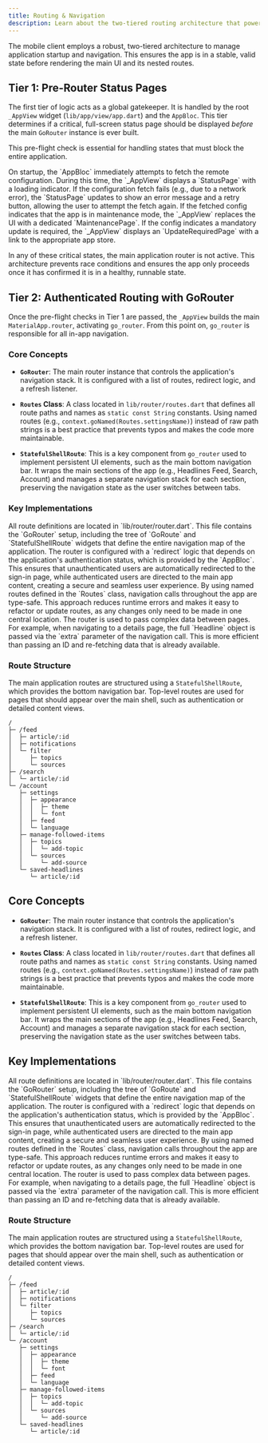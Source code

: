 ```yaml
---
title: Routing & Navigation
description: Learn about the two-tiered routing architecture that powers the mobile client.
---
```


The mobile client employs a robust, two-tiered architecture to manage application startup and navigation. This ensures the app is in a stable, valid state before rendering the main UI and its nested routes.

## Tier 1: Pre-Router Status Pages

The first tier of logic acts as a global gatekeeper. It is handled by the root `_AppView` widget (`lib/app/view/app.dart`) and the `AppBloc`. This tier determines if a critical, full-screen status page should be displayed *before* the main `GoRouter` instance is ever built.

This pre-flight check is essential for handling states that must block the entire application.

<CardGrid>
	<Card title="AppStatus.configFetching" icon="cloud-download">
		On startup, the `AppBloc` immediately attempts to fetch the remote configuration. During this time, the `_AppView` displays a `StatusPage` with a loading indicator.
	</Card>
	<Card title="AppStatus.configFetchFailed" icon="error">
		If the configuration fetch fails (e.g., due to a network error), the `StatusPage` updates to show an error message and a retry button, allowing the user to attempt the fetch again.
	</Card>
	<Card title="AppStatus.underMaintenance" icon="construction">
		If the fetched config indicates that the app is in maintenance mode, the `_AppView` replaces the UI with a dedicated `MaintenancePage`.
	</Card>
    <Card title="AppStatus.updateRequired" icon="system-update">
        If the config indicates a mandatory update is required, the `_AppView` displays an `UpdateRequiredPage` with a link to the appropriate app store.
    </Card>
</CardGrid>

In any of these critical states, the main application router is not active. This architecture prevents race conditions and ensures the app only proceeds once it has confirmed it is in a healthy, runnable state.

## Tier 2: Authenticated Routing with GoRouter

Once the pre-flight checks in Tier 1 are passed, the `_AppView` builds the main `MaterialApp.router`, activating `go_router`. From this point on, `go_router` is responsible for all in-app navigation.

### Core Concepts

-   **`GoRouter`**: The main router instance that controls the application's navigation stack. It is configured with a list of routes, redirect logic, and a refresh listener.

-   **`Routes` Class**: A class located in `lib/router/routes.dart` that defines all route paths and names as `static const String` constants. Using named routes (e.g., `context.goNamed(Routes.settingsName)`) instead of raw path strings is a best practice that prevents typos and makes the code more maintainable.

-   **`StatefulShellRoute`**: This is a key component from `go_router` used to implement persistent UI elements, such as the main bottom navigation bar. It wraps the main sections of the app (e.g., Headlines Feed, Search, Account) and manages a separate navigation stack for each section, preserving the navigation state as the user switches between tabs.

### Key Implementations

<CardGrid>
	<Card title="Centralized Configuration" icon="file-tree">
		All route definitions are located in `lib/router/router.dart`. This file contains the `GoRouter` setup, including the tree of `GoRoute` and `StatefulShellRoute` widgets that define the entire navigation map of the application.
	</Card>
	<Card title="Authentication-Aware Redirects" icon="shield-check">
		The router is configured with a `redirect` logic that depends on the application's authentication status, which is provided by the `AppBloc`. This ensures that unauthenticated users are automatically redirected to the sign-in page, while authenticated users are directed to the main app content, creating a secure and seamless user experience.
	</Card>
	<Card title="Type-Safe Navigation" icon="shield">
		By using named routes defined in the `Routes` class, navigation calls throughout the app are type-safe. This approach reduces runtime errors and makes it easy to refactor or update routes, as any changes only need to be made in one central location.
	</Card>
    <Card title="Passing Arguments" icon="box">
        The router is used to pass complex data between pages. For example, when navigating to a details page, the full `Headline` object is passed via the `extra` parameter of the navigation call. This is more efficient than passing an ID and re-fetching data that is already available.
    </Card>
</CardGrid>

### Route Structure

The main application routes are structured using a `StatefulShellRoute`, which provides the bottom navigation bar. Top-level routes are used for pages that should appear over the main shell, such as authentication or detailed content views.

```tree title="Main Route Tree"
/
├─ /feed
│  ├─ article/:id
│  ├─ notifications
│  └─ filter
│     ├─ topics
│     └─ sources
├─ /search
│  └─ article/:id
└─ /account
   ├─ settings
   │  ├─ appearance
   │  │  ├─ theme
   │  │  └─ font
   │  ├─ feed
   │  └─ language
   ├─ manage-followed-items
   │  ├─ topics
   │  │  └─ add-topic
   │  └─ sources
   │     └─ add-source
   └─ saved-headlines
      └─ article/:id
```
## Core Concepts

-   **`GoRouter`**: The main router instance that controls the application's navigation stack. It is configured with a list of routes, redirect logic, and a refresh listener.

-   **`Routes` Class**: A class located in `lib/router/routes.dart` that defines all route paths and names as `static const String` constants. Using named routes (e.g., `context.goNamed(Routes.settingsName)`) instead of raw path strings is a best practice that prevents typos and makes the code more maintainable.

-   **`StatefulShellRoute`**: This is a key component from `go_router` used to implement persistent UI elements, such as the main bottom navigation bar. It wraps the main sections of the app (e.g., Headlines Feed, Search, Account) and manages a separate navigation stack for each section, preserving the navigation state as the user switches between tabs.

## Key Implementations

<CardGrid>
	<Card title="Centralized Configuration" icon="file-tree">
		All route definitions are located in `lib/router/router.dart`. This file contains the `GoRouter` setup, including the tree of `GoRoute` and `StatefulShellRoute` widgets that define the entire navigation map of the application.
	</Card>
	<Card title="Authentication-Aware Redirects" icon="shield-check">
		The router is configured with a `redirect` logic that depends on the application's authentication status, which is provided by the `AppBloc`. This ensures that unauthenticated users are automatically redirected to the sign-in page, while authenticated users are directed to the main app content, creating a secure and seamless user experience.
	</Card>
	<Card title="Type-Safe Navigation" icon="shield">
		By using named routes defined in the `Routes` class, navigation calls throughout the app are type-safe. This approach reduces runtime errors and makes it easy to refactor or update routes, as any changes only need to be made in one central location.
	</Card>
    <Card title="Passing Arguments" icon="box">
        The router is used to pass complex data between pages. For example, when navigating to a details page, the full `Headline` object is passed via the `extra` parameter of the navigation call. This is more efficient than passing an ID and re-fetching data that is already available.
    </Card>
</CardGrid>

### Route Structure

The main application routes are structured using a `StatefulShellRoute`, which provides the bottom navigation bar. Top-level routes are used for pages that should appear over the main shell, such as authentication or detailed content views.

```tree title="Main Route Tree"
/
├─ /feed
│  ├─ article/:id
│  ├─ notifications
│  └─ filter
│     ├─ topics
│     └─ sources
├─ /search
│  └─ article/:id
└─ /account
   ├─ settings
   │  ├─ appearance
   │  │  ├─ theme
   │  │  └─ font
   │  ├─ feed
   │  └─ language
   ├─ manage-followed-items
   │  ├─ topics
   │  │  └─ add-topic
   │  └─ sources
   │     └─ add-source
   └─ saved-headlines
      └─ article/:id
```
